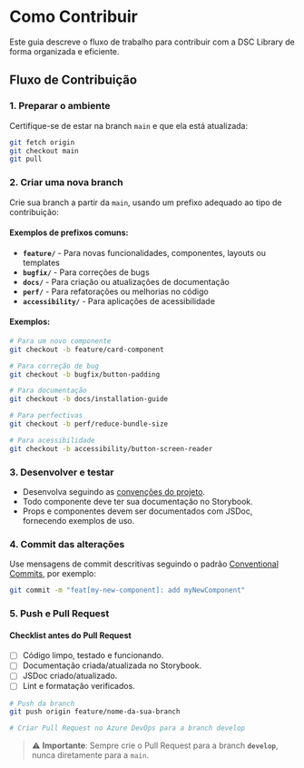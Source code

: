 
<Meta title="Guia de Contribuição/Como Contribuir" />

# Como Contribuir

Este guia descreve o fluxo de trabalho para contribuir com a DSC Library de forma organizada e eficiente.

## Fluxo de Contribuição

### 1. Preparar o ambiente

Certifique-se de estar na branch `main` e que ela está atualizada:

```bash
git fetch origin
git checkout main
git pull
```

### 2. Criar uma nova branch

Crie sua branch a partir da `main`, usando um prefixo adequado ao tipo de contribuição:

#### Exemplos de prefixos comuns:

- **`feature/`** - Para novas funcionalidades, componentes, layouts ou templates
- **`bugfix/`** - Para correções de bugs
- **`docs/`** - Para criação ou atualizações de documentação
- **`perf/`** - Para refatorações ou melhorias no código
- **`accessibility/`** - Para aplicações de acessibilidade

#### Exemplos:

```bash
# Para um novo componente
git checkout -b feature/card-component

# Para correção de bug
git checkout -b bugfix/button-padding

# Para documentação
git checkout -b docs/installation-guide

# Para perfectivas
git checkout -b perf/reduce-bundle-size

# Para acessibilidade
git checkout -b accessibility/button-screen-reader
```

### 3. Desenvolver e testar

- Desenvolva seguindo as [convenções do projeto](?path=/docs/guia-de-contribuição-convenções-do-projeto--docs).
- Todo componente deve ter sua documentação no Storybook.
- Props e componentes devem ser documentados com JSDoc, fornecendo exemplos de uso.

### 4. Commit das alterações

Use mensagens de commit descritivas seguindo o padrão [Conventional Commits](https://www.conventionalcommits.org/), por exemplo:

```bash
git commit -m "feat[my-new-component]: add myNewComponent"
```

### 5. Push e Pull Request

#### Checklist antes do Pull Request

- [ ] Código limpo, testado e funcionando.
- [ ] Documentação criada/atualizada no Storybook.
- [ ] JSDoc criado/atualizado.
- [ ] Lint e formatação verificados.

```bash
# Push da branch
git push origin feature/nome-da-sua-branch

# Criar Pull Request no Azure DevOps para a branch develop
```

> ⚠️ **Importante**: Sempre crie o Pull Request para a branch **`develop`**, nunca diretamente para a `main`.
